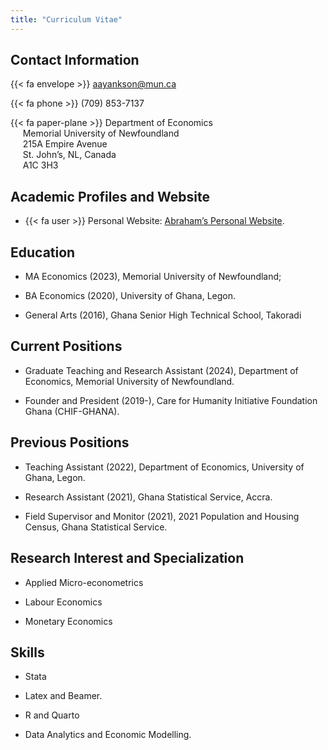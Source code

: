 ```yaml
---
title: "Curriculum Vitae"
---
```


## Contact Information

{{< fa envelope >}} [aayankson\@mun.ca](mailto:aayankson@mun.ca)

{{< fa phone >}} (709) 853-7137

{{< fa paper-plane >}} Department of Economics\
     Memorial University of Newfoundland\
     215A Empire Avenue\
     St. John's, NL, Canada\
     A1C 3H3

## Academic Profiles and Website

- {{< fa user >}} Personal Website: [Abraham's Personal Website](https://abrahamayiahyankson.github.io/My-Personal-Website/).

## Education

-   MA Economics (2023), Memorial University of Newfoundland;

-   BA Economics (2020), University of Ghana, Legon.

-   General Arts (2016), Ghana Senior High Technical School, Takoradi

## Current Positions

-   Graduate Teaching and Research Assistant (2024), Department of Economics, Memorial University of Newfoundland.

-   Founder and President (2019-), Care for Humanity Initiative Foundation Ghana (CHIF-GHANA).

## Previous Positions

-   Teaching Assistant (2022), Department of Economics, University of Ghana, Legon.

-   Research Assistant (2021), Ghana Statistical Service, Accra.

-   Field Supervisor and Monitor (2021), 2021 Population and Housing Census, Ghana Statistical Service.

## Research Interest and Specialization

-   Applied Micro-econometrics

-   Labour Economics

-   Monetary Economics

## Skills

-   Stata

-   Latex and Beamer.

-   R and Quarto

-   Data Analytics and Economic Modelling.
